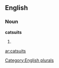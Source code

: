 ==English==

===Noun===
'''catsuits'''

# {{plural of|[[catsuit]]}}

[[Category:English plurals]]

[[ar:catsuits]]